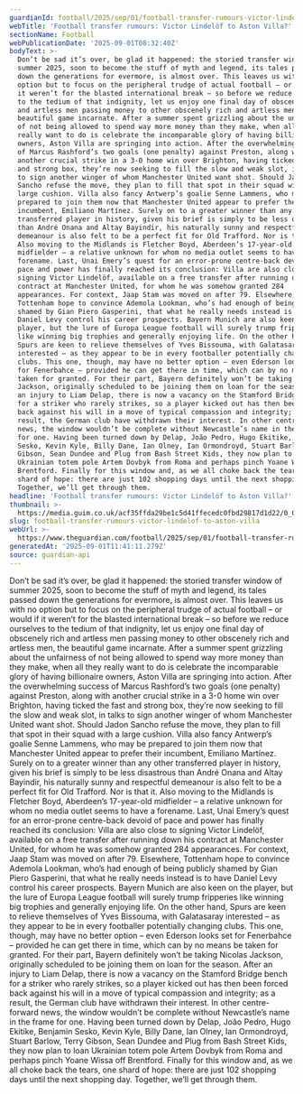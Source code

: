 ```yaml
---
guardianId: football/2025/sep/01/football-transfer-rumours-victor-lindelof-to-aston-villa
webTitle: 'Football transfer rumours: Victor Lindelöf to Aston Villa?'
sectionName: Football
webPublicationDate: '2025-09-01T08:32:40Z'
bodyText: >-
  Don’t be sad it’s over, be glad it happened: the storied transfer window of
  summer 2025, soon to become the stuff of myth and legend, its tales passed
  down the generations for evermore, is almost over. This leaves us with no
  option but to focus on the peripheral trudge of actual football – or would if
  it weren’t for the blasted international break – so before we reduce ourselves
  to the tedium of that indignity, let us enjoy one final day of obscenely rich
  and artless men passing money to other obscenely rich and artless men, the
  beautiful game incarnate. After a summer spent grizzling about the unfairness
  of not being allowed to spend way more money than they make, when all they
  really want to do is celebrate the incomparable glory of having billionaire
  owners, Aston Villa are springing into action. After the overwhelming success
  of Marcus Rashford’s two goals (one penalty) against Preston, along with
  another crucial strike in a 3-0 home win over Brighton, having ticked the fast
  and strong box, they’re now seeking to fill the slow and weak slot, in talks
  to sign another winger of whom Manchester United want shot. Should Jadon
  Sancho refuse the move, they plan to fill that spot in their squad with a
  large cushion. Villa also fancy Antwerp’s goalie Senne Lammens, who may be
  prepared to join them now that Manchester United appear to prefer their
  incumbent, Emiliano Martínez. Surely on to a greater winner than any other
  transferred player in history, given his brief is simply to be less disastrous
  than André Onana and Altay Bayindir, his naturally sunny and respectful
  demeanour is also felt to be a perfect fit for Old Trafford. Nor is that it.
  Also moving to the Midlands is Fletcher Boyd, Aberdeen’s 17-year-old
  midfielder – a relative unknown for whom no media outlet seems to have a
  forename. Last, Unai Emery’s quest for an error-prone centre-back devoid of
  pace and power has finally reached its conclusion: Villa are also close to
  signing Victor Lindelöf, available on a free transfer after running down his
  contract at Manchester United, for whom he was somehow granted 284
  appearances. For context, Jaap Stam was moved on after 79. Elsewhere,
  Tottenham hope to convince Ademola Lookman, who’s had enough of being publicly
  shamed by Gian Piero Gasperini, that what he really needs instead is to have
  Daniel Levy control his career prospects. Bayern Munich are also keen on the
  player, but the lure of Europa League football will surely trump fripperies
  like winning big trophies and generally enjoying life. On the other hand,
  Spurs are keen to relieve themselves of Yves Bissouma, with Galatasaray
  interested – as they appear to be in every footballer potentially changing
  clubs. This one, though, may have no better option – even Ederson looks set
  for Fenerbahce – provided he can get there in time, which can by no means be
  taken for granted. For their part, Bayern definitely won’t be taking Nicolas
  Jackson, originally scheduled to be joining them on loan for the season. After
  an injury to Liam Delap, there is now a vacancy on the Stamford Bridge bench
  for a striker who rarely strikes, so a player kicked out has then been forced
  back against his will in a move of typical compassion and integrity; as a
  result, the German club have withdrawn their interest. In other centre-forward
  news, the window wouldn’t be complete without Newcastle’s name in the frame
  for one. Having been turned down by Delap, João Pedro, Hugo Ekitike, Benjamin
  Sesko, Kevin Kyle, Billy Dane, Ian Olney, Ian Ormondroyd, Stuart Barlow, Terry
  Gibson, Sean Dundee and Plug from Bash Street Kids, they now plan to loan
  Ukrainian totem pole Artem Dovbyk from Roma and perhaps pinch Yoane Wissa off
  Brentford. Finally for this window and, as we all choke back the tears, one
  shard of hope: there are just 102 shopping days until the next shopping day.
  Together, we’ll get through them.
headline: 'Football transfer rumours: Victor Lindelöf to Aston Villa?'
thumbnail: >-
  https://media.guim.co.uk/acf35ffda29be1c5d41ffecedc0fbd29817d1d22/0_0_5333_4267/500.jpg
slug: football-transfer-rumours-victor-lindelof-to-aston-villa
webUrl: >-
  https://www.theguardian.com/football/2025/sep/01/football-transfer-rumours-victor-lindelof-to-aston-villa
generatedAt: '2025-09-01T11:41:11.279Z'
source: guardian-api
---
```

Don’t be sad it’s over, be glad it happened: the storied transfer window of summer 2025, soon to become the stuff of myth and legend, its tales passed down the generations for evermore, is almost over. This leaves us with no option but to focus on the peripheral trudge of actual football – or would if it weren’t for the blasted international break – so before we reduce ourselves to the tedium of that indignity, let us enjoy one final day of obscenely rich and artless men passing money to other obscenely rich and artless men, the beautiful game incarnate. After a summer spent grizzling about the unfairness of not being allowed to spend way more money than they make, when all they really want to do is celebrate the incomparable glory of having billionaire owners, Aston Villa are springing into action. After the overwhelming success of Marcus Rashford’s two goals (one penalty) against Preston, along with another crucial strike in a 3-0 home win over Brighton, having ticked the fast and strong box, they’re now seeking to fill the slow and weak slot, in talks to sign another winger of whom Manchester United want shot. Should Jadon Sancho refuse the move, they plan to fill that spot in their squad with a large cushion. Villa also fancy Antwerp’s goalie Senne Lammens, who may be prepared to join them now that Manchester United appear to prefer their incumbent, Emiliano Martínez. Surely on to a greater winner than any other transferred player in history, given his brief is simply to be less disastrous than André Onana and Altay Bayindir, his naturally sunny and respectful demeanour is also felt to be a perfect fit for Old Trafford. Nor is that it. Also moving to the Midlands is Fletcher Boyd, Aberdeen’s 17-year-old midfielder – a relative unknown for whom no media outlet seems to have a forename. Last, Unai Emery’s quest for an error-prone centre-back devoid of pace and power has finally reached its conclusion: Villa are also close to signing Victor Lindelöf, available on a free transfer after running down his contract at Manchester United, for whom he was somehow granted 284 appearances. For context, Jaap Stam was moved on after 79. Elsewhere, Tottenham hope to convince Ademola Lookman, who’s had enough of being publicly shamed by Gian Piero Gasperini, that what he really needs instead is to have Daniel Levy control his career prospects. Bayern Munich are also keen on the player, but the lure of Europa League football will surely trump fripperies like winning big trophies and generally enjoying life. On the other hand, Spurs are keen to relieve themselves of Yves Bissouma, with Galatasaray interested – as they appear to be in every footballer potentially changing clubs. This one, though, may have no better option – even Ederson looks set for Fenerbahce – provided he can get there in time, which can by no means be taken for granted. For their part, Bayern definitely won’t be taking Nicolas Jackson, originally scheduled to be joining them on loan for the season. After an injury to Liam Delap, there is now a vacancy on the Stamford Bridge bench for a striker who rarely strikes, so a player kicked out has then been forced back against his will in a move of typical compassion and integrity; as a result, the German club have withdrawn their interest. In other centre-forward news, the window wouldn’t be complete without Newcastle’s name in the frame for one. Having been turned down by Delap, João Pedro, Hugo Ekitike, Benjamin Sesko, Kevin Kyle, Billy Dane, Ian Olney, Ian Ormondroyd, Stuart Barlow, Terry Gibson, Sean Dundee and Plug from Bash Street Kids, they now plan to loan Ukrainian totem pole Artem Dovbyk from Roma and perhaps pinch Yoane Wissa off Brentford. Finally for this window and, as we all choke back the tears, one shard of hope: there are just 102 shopping days until the next shopping day. Together, we’ll get through them.
